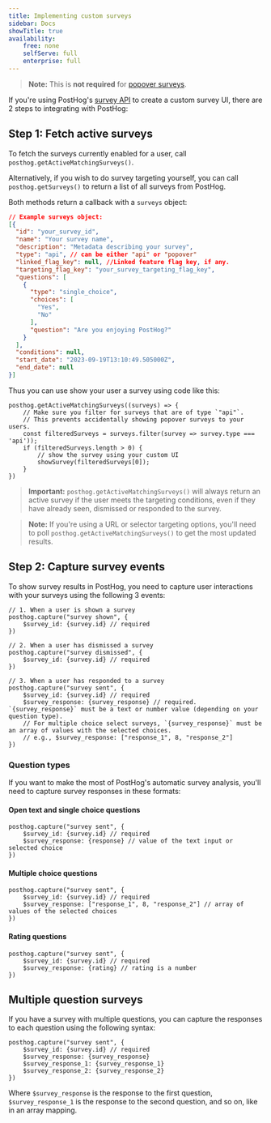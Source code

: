 ```yaml
---
title: Implementing custom surveys
sidebar: Docs
showTitle: true
availability:
    free: none
    selfServe: full
    enterprise: full
---
```


> **Note:** This is **not required** for [popover surveys](/docs/surveys/creating-surveys#display-mode).

If you're using PostHog's [survey API](/docs/surveys/creating-surveys#display-mode) to create a custom survey UI, there are 2 steps to integrating with PostHog:

## Step 1: Fetch active surveys

To fetch the surveys currently enabled for a user, call `posthog.getActiveMatchingSurveys()`. 

Alternatively, if you wish to do survey targeting yourself, you can call `posthog.getSurveys()` to return a list of all surveys from PostHog.

Both methods return a callback with a `surveys` object:

```json
// Example surveys object:
[{
  "id": "your_survey_id",
  "name": "Your survey name",
  "description": "Metadata describing your survey",
  "type": "api", // can be either "api" or "popover"
  "linked_flag_key": null, //Linked feature flag key, if any.
  "targeting_flag_key": "your_survey_targeting_flag_key",
  "questions": [
    {
      "type": "single_choice",
      "choices": [
        "Yes",
        "No"
      ],
      "question": "Are you enjoying PostHog?"
    }
  ],
  "conditions": null,
  "start_date": "2023-09-19T13:10:49.505000Z",
  "end_date": null
}]
```

Thus you can use show your user a survey using code like this:

```js-web
posthog.getActiveMatchingSurveys((surveys) => {
    // Make sure you filter for surveys that are of type `"api"`. 
    // This prevents accidentally showing popover surveys to your users.
    const filteredSurveys = surveys.filter(survey => survey.type === 'api'));
    if (filteredSurveys.length > 0) {
        // show the survey using your custom UI
        showSurvey(filteredSurveys[0]);
    }
})
```

> **Important:** `posthog.getActiveMatchingSurveys()` will always return an active survey if the user meets the targeting conditions, even if they have already seen, dismissed or responded to the survey.

> **Note:** If you're using a URL or selector targeting options, you'll need to poll `posthog.getActiveMatchingSurveys()` to get the most updated results.

## Step 2: Capture survey events

To show survey results in PostHog, you need to capture user interactions with your surveys using the following 3 events:

```js-web
// 1. When a user is shown a survey
posthog.capture("survey shown", {
    $survey_id: {survey.id} // required
})

// 2. When a user has dismissed a survey
posthog.capture("survey dismissed", {
    $survey_id: {survey.id} // required
})

// 3. When a user has responded to a survey
posthog.capture("survey sent", {
    $survey_id: {survey.id} // required
    $survey_response: {survey_response} // required. `{survey_response}` must be a text or number value (depending on your question type).
    // For multiple choice select surveys, `{survey_response}` must be an array of values with the selected choices.
    // e.g., $survey_response: ["response_1", 8, "response_2"]
})
```

### Question types

If you want to make the most of PostHog's automatic survey analysis, you'll need to capture survey responses in these formats:

#### Open text and single choice questions

```js-web
posthog.capture("survey sent", {
    $survey_id: {survey.id} // required
    $survey_response: {response} // value of the text input or selected choice
})
```

#### Multiple choice questions

```js-web
posthog.capture("survey sent", {
    $survey_id: {survey.id} // required
    $survey_response: ["response_1", 8, "response_2"] // array of values of the selected choices
})
```

#### Rating questions

```js-web
posthog.capture("survey sent", {
    $survey_id: {survey.id} // required
    $survey_response: {rating} // rating is a number
})
```

## Multiple question surveys

If you have a survey with multiple questions, you can capture the responses to each question using the following syntax:

```js-web
posthog.capture("survey sent", {
    $survey_id: {survey.id} // required
    $survey_response: {survey_response}
    $survey_response_1: {survey_response_1}
    $survey_response_2: {survey_response_2}
})
```

Where `$survey_response` is the response to the first question, `$survey_response_1` is the response to the second question, and so on, like in an array mapping.